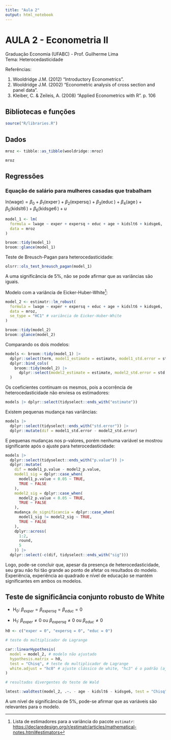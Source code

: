 ```yaml
---
title: "Aula 2"
output: html_notebook
---
```


# AULA 2 - Econometria II

Graduação Economia (UFABC) - Prof. Guilherme Lima\
Tema: Heterocedasticidade

Referências:

1.  Wooldridge J.M. (2012) "Introductory Econometrics".
2.  Wooldridge J.M. (2002) "Econometric analysis of cross section and panel data".
3.  Kleiber, C. & Zeileis, A. (2008) "Applied Econometrics with R". p. 106

## Bibliotecas e funções

```r
source("R/libraries.R")
```

## Dados

```r
mroz <- tibble::as_tibble(wooldridge::mroz)

mroz
```

## Regressões

### Equação de salário para mulheres casadas que trabalham

$\operatorname{ln(wage)} = \beta_{0} + \beta_{1}(\operatorname{exper}) + \beta_{2}(\operatorname{expersq}) + \beta_{3}(\operatorname{educ}) + \beta_{4}(\operatorname{age}) + \beta_{5}(\operatorname{kidslt6}) + \beta_{6}(\operatorname{kidsge6}) + u$

```r
model_1 <- lm(
  formula = lwage ~ exper + expersq + educ + age + kidslt6 + kidsge6,
  data = mroz
)

broom::tidy(model_1)
broom::glance(model_1)
```

Teste de Breusch-Pagan para heterocedasticidade:

```r
olsrr::ols_test_breusch_pagan(model_1)
```

A uma significância de 5%, não se pode afirmar que as variâncias são iguais.

Modelo com a variância de Eicker-Huber-White[^1]:

[^1]: Lista de estimadores para a variância do pacote `estimatr`: <https://declaredesign.org/r/estimatr/articles/mathematical-notes.html#estimators>

```r
model_2 <- estimatr::lm_robust(
  formula = lwage ~ exper + expersq + educ + age + kidslt6 + kidsge6,
  data = mroz,
  se_type = "HC1" # variância de Eicker-Huber-White
)

broom::tidy(model_2)
broom::glance(model_2)
```

Comparando os dois modelos:

```r
models <- broom::tidy(model_1) |> 
  dplyr::select(term, model1_estimate = estimate, model1_std.error = std.error, model1_p.value = p.value) |> 
  dplyr::bind_cols(
    broom::tidy(model_2) |> 
      dplyr::select(model2_estimate = estimate, model2_std.error = std.error, model2_p.value = p.value)
  )
```

Os coeficientes continuam os mesmos, pois a ocorrência de heterocedasticidade não enviesa os estimadores:

```r
models |> dplyr::select(tidyselect::ends_with("estimate"))
```

Existem pequenas mudança nas variâncias:

```r
models |> 
  dplyr::select(tidyselect::ends_with("std.error")) |> 
  dplyr::mutate(dif = model1_std.error - model2_std.error)
```

E pequenas mudanças nos p-valores, porém nenhuma variável se mostrou significante após o ajuste para heterocedasticidade:

```r
models |> 
  dplyr::select(tidyselect::ends_with("p.value")) |> 
  dplyr::mutate(
    dif = model1_p.value - model2_p.value,
    model1_sig = dplyr::case_when(
      model1_p.value < 0.05 ~ TRUE,
      TRUE ~ FALSE
    ),
    model2_sig = dplyr::case_when(
      model2_p.value < 0.05 ~ TRUE,
      TRUE ~ FALSE
    ),
    mudança_de_significancia = dplyr::case_when(
      model1_sig != model2_sig ~ TRUE,
      TRUE ~ FALSE
    ),
    dplyr::across(
      1:2,
      round,
      5
    )) |> 
  dplyr::select(-c(dif, tidyselect::ends_with("sig")))
```

Logo, pode-se concluir que, apesar da presença de heterocedasticidade, seu grau não foi tão grande ao ponto de afetar os resultados do modelo. Experiência, experiência ao quadrado e nível de educação se mantém significantes em ambos os modelos.

## Teste de significância conjunto robusto de White

-   H~0~: $\beta_{exper} = \beta_{expersq} = \beta_{educ} = 0$

-   H~1~: $\beta_{exper} \ne 0$ ou $\beta_{expersq} \ne 0$ ou $\beta_{educ} \ne 0$

```r
h0 <- c("exper = 0", "expersq = 0", "educ = 0")

# teste do multiplicador de Lagrange

car::linearHypothesis(
  model = model_2, # modelo não ajustado
  hypothesis.matrix = h0, 
  test = "Chisq", # teste do multiplicador de Lagrange
  white.adjust = "hc0" # ajuste clássico de white, "hc3" é o padrão (ajuste de white para pequenas amostras)
)

# resultados divergentes do teste de Wald

lmtest::waldtest(model_2, .~. - age - kidslt6 - kidsge6, test = "Chisq")
```

A um nível de significância de 5%, pode-se afirmar que as variáveis são relevantes para o modelo.

